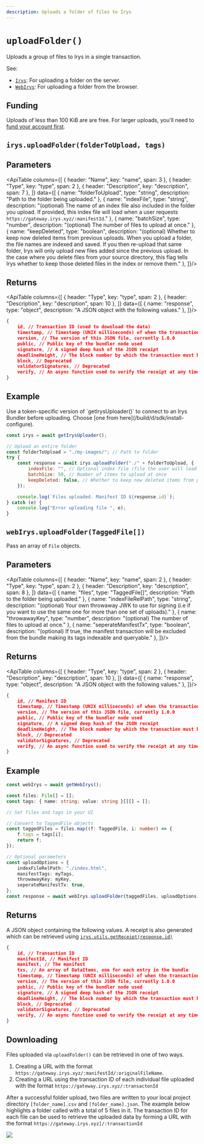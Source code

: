 ```yaml
---
description: Uploads a folder of files to Irys
---
```



# `uploadFolder()`

Uploads a group of files to Irys in a single transaction.

See:
- [`Irys`](#irysuploadfolderfoldertoupload-tags): For uploading a folder on the server.
- [`WebIrys`](#webirysuploadfoldertaggedfile): For uploading a folder from the browser. 

## Funding

Uploads of less than 100 KiB are are free. For larger uploads, you'll need to [fund your account first](/build/d/sdk/payment/fund). 

## `irys.uploadFolder(folderToUpload, tags)`

## Parameters

<ApiTable columns={[
	{ header: "Name", key: "name", span: 3 },
	{ header: "Type", key: "type", span: 2 },
	{ header: "Description", key: "description", span: 7 },
]} data={[
	  { name: "folderToUpload", type: "string", description: "Path to the folder being uploaded." },
		{ name: "indexFile", type: "string", description: "(optional) The name of an index file also included in the folder you upload. If provided, this index file will load when a user requests `https://gateway.irys.xyz/:manifestId`." },
		{ name: "batchSize", type: "number", description: "(optional) The number of files to upload at once." },
		{ name: "keepDeleted", type: "boolean", description: "(optional) Whether to keep now deleted items from previous uploads. When you upload a folder, the file names are indexed and saved. If you then re-upload that same folder, Irys will only upload new files added since the previous upload. In the case where you delete files from your source directory, this flag tells Irys whether to keep those deleted files in the index or remove them." },
]}/>


## Returns

<ApiTable columns={[
	{ header: "Type", key: "type", span: 2 },
	{ header: "Description", key: "description", span: 10 },
]} data={[
	  { name: "response", type: "object", description: "A JSON object with the following values." },
]}/>

```json
{
	id, // Transaction ID (used to download the data)
	timestamp, // Timestamp (UNIX milliseconds) of when the transaction was created and verified
	version, // The version of this JSON file, currently 1.0.0
	public, // Public key of the bundler node used
	signature, // A signed deep hash of the JSON receipt
	deadlineHeight, // The block number by which the transaction must be finalized
	block, // Deprecated
	validatorSignatures, // Deprecated
	verify, // An async function used to verify the receipt at any time
}
```

## Example

<Callout type="info" emoji="ℹ️">
	Use a token-specific version of `getIrysUploader()` to connect to an Irys Bundler before uploading. Choose [one from here](/build/d/sdk/install-configure).  
</Callout>

```js
const irys = await getIrysUploader();

// Upload an entire folder
const folderToUpload = "./my-images/"; // Path to folder
try {
	const response = await irys.uploadFolder("./" + folderToUpload, {
		indexFile: "", // Optional index file (file the user will load when accessing the manifest)
		batchSize: 50, // Number of items to upload at once
		keepDeleted: false, // Whether to keep now deleted items from previous uploads
	});

	console.log(`Files uploaded. Manifest ID ${response.id}`);
} catch (e) {
	console.log("Error uploading file ", e);
}
```

## `webIrys.uploadFolder(TaggedFile[])`

Pass an array of `File` objects.

## Parameters


<ApiTable columns={[
	{ header: "Name", key: "name", span: 2 },
	{ header: "Type", key: "type", span: 2 },
	{ header: "Description", key: "description", span: 8 },
]} data={[
	  { name: "files", type: "TaggedFile[]", description: "Path to the folder being uploaded." },
		{ name: "indexFileRelPath", type: "string", description: "(optional) Your own throwaway JWK to use for signing (i.e if you want to use the same one for more than one set of uploads)." },
		{ name: "throwawayKey", type: "number", description: "(optional) The number of files to upload at once." },
		{ name: "seperateManifestTx", type: "boolean", description: "(optional) If true, the manifest transaction will be excluded from the bundle making its tags indexable and queryable." },
]}/>

## Returns

<ApiTable columns={[
	{ header: "Type", key: "type", span: 2 },
	{ header: "Description", key: "description", span: 10 },
]} data={[
	  { name: "response", type: "object", description: "A JSON object with the following values." },
]}/>

```json
{
	id, // Manifest ID
	timestamp, // Timestamp (UNIX milliseconds) of when the transaction was created and verified
	version, // The version of this JSON file, currently 1.0.0
	public, // Public key of the bundler node used
	signature, // A signed deep hash of the JSON receipt
	deadlineHeight, // The block number by which the transaction must be finalized
	block, // Deprecated
	validatorSignatures, // Deprecated
	verify, // An async function used to verify the receipt at any time
}
```

## Example

```ts
const webIrys = await getWebIrys();

const files: File[] = [];
const tags: { name: string; value: string }[][] = [];

// Set files and tags in your UI

// Convert to TaggedFile objects
const taggedFiles = files.map((f: TaggedFile, i: number) => {
	f.tags = tags[i];
	return f;
});

// Optional parameters
const uploadOptions = {
	indexFileRelPath: "./index.html",
	manifestTags: myTags,
	throwawayKey: myKey,
	seperateManifestTx: true,
};
const response = await webIrys.uploadFolder(taggedFiles, uploadOptions);
```

## Returns

A JSON object containing the following values. A receipt is also generated which can be retrieved using [`irys.utils.getReceipt(response.id)`](/build/d/sdk/utils/utils-getReceipt)

```json
{
	id, // Transaction ID
	manifestId, // Manifest ID
	manifest, // The manifest
    txs, // An array of DataItems, one for each entry in the bundle
	timestamp, // Timestamp (UNIX milliseconds) of when the transaction was created and verified
	version, // The version of this JSON file, currently 1.0.0
	public, // Public key of the bundler node used
	signature, // A signed deep hash of the JSON receipt
	deadlineHeight, // The block number by which the transaction must be finalized
	block, // Deprecated
	validatorSignatures, // Deprecated
	verify, // An async function used to verify the receipt at any time
}
```

## Downloading

Files uploaded via `uploadFolder()` can be retrieved in one of two ways.

1. Creating a URL with the format `https://gateway.irys.xyz/:manifestId/:originalFileName`.
2. Creating a URL using the transaction ID of each individual file uploaded with the format `https://gateway.irys.xyz/:transactonId`

After a successful folder upload, two files are written to your local project directory `[folder_name].csv` and `[folder_name].json`. The example below highlights a folder called with a total of 5 files in it. The transaction ID for each file can be used to retrieve the uploaded data by forming a URL with the format `https://gateway.irys.xyz]/:transactionId`

<img
	className="rounded-xl mt-5 md:w-5/6 w-full"
	src="/build/img/folder-manifest.png"
/>
